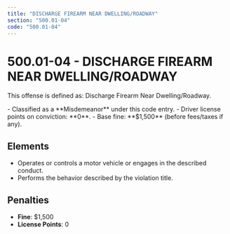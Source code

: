 ```yaml
---
title: "DISCHARGE FIREARM NEAR DWELLING/ROADWAY"
section: "500.01-04"
code: "500.01-04"
---
```





# 500.01-04 - DISCHARGE FIREARM NEAR DWELLING/ROADWAY

This offense is defined as: Discharge Firearm Near Dwelling/Roadway.

<Aside type="caution" title="Charge Type: Misdemeanor">
- Classified as a **Misdemeanor** under this code entry.
- Driver license points on conviction: **0**.
- Base fine: **$1,500** (before fees/taxes if any).
</Aside>

## Elements
- Operates or controls a motor vehicle or engages in the described conduct.
- Performs the behavior described by the violation title.

## Penalties
- **Fine**: $1,500
- **License Points**: 0
